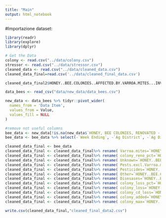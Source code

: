 ```yaml
---
title: "Main"
output: html_notebook
---
```

#Importazione dataset:
```r
library(readr)
library(explore)
library(dplyr) 

# Get the Data
colony <- read.csv("../data/colony.csv")
stressor <- read.csv("../data/stressor.csv")
cleaned_data <- read.csv("../data/cleaned_data.csv")
cleaned_data_final=read.csv('../data/cleaned_final_data.csv')
```

```r
cleaned_data_final2$HONEY..BEE.COLONIES..AFFECTED.BY.VARROA.MITES...INVENTORY..MEASURED.IN.PCT.OF.COLONIES
```


```r
data_bees <- read_csv("data/new_data/data_bees.csv")

new_data <- data_bees %>% tidyr::pivot_wider(
  names_from = 'Data Item', 
  values_from = Value,
  values_fill = NULL
)

#remove not useful columns
bee_data <- new_data[!is.na(new_data$`HONEY, BEE COLONIES, RENOVATED - INVENTORY, MEASURED IN COLONIES`),]
bee_data <- bee_data %>% select(-`Week Ending`, -`Ag District`, -`Ag District Code`, -County,-`County ANSI`,-`Zip Code`,-Region, -Watershed, -`CV (%)`, -`HONEY, BEE COLONIES, RENOVATED - INVENTORY, MEASURED IN COLONIES`, -`HONEY, BEE COLONIES - INVENTORY, MEASURED IN COLONIES`, -watershed_code,-Geo.Level, -Program, -Domain,-Commodity,-Domain.Category)

cleaned_data_final <- bee_data
cleaned_data_final <- cleaned_data_final%>% rename( Varroa.mites=`HONEY..BEE.COLONIES..AFFECTED.BY.VARROA.MITES...INVENTORY..MEASURED.IN.PCT.OF.COLONIES`) 
cleaned_data_final <- cleaned_data_final%>% rename( colony_reno_pct=`HONEY..BEE.COLONIES..RENOVATED...INVENTORY..MEASURED.IN.PCT.OF.COLONIES`) 
cleaned_data_final <- cleaned_data_final%>% rename( Unknown=`HONEY..BEE.COLONIES..AFFECTED.BY.UNKNOWN.CAUSES...INVENTORY..MEASURED.IN.PCT.OF.COLONIES`) 
cleaned_data_final <- cleaned_data_final%>% rename( Pests.excl.Varroa.mites=`HONEY..BEE.COLONIES..AFFECTED.BY.PESTS...EXCL.VARROA.MITES.....INVENTORY..MEASURED.IN.PCT.OF.COLONIES`) 
cleaned_data_final <- cleaned_data_final%>% rename( Pesticides=`HONEY..BEE.COLONIES..AFFECTED.BY.PESTICIDES...INVENTORY..MEASURED.IN.PCT.OF.COLONIES`)  
cleaned_data_final <- cleaned_data_final%>% rename( Other=`HONEY..BEE.COLONIES..AFFECTED.BY.OTHER.CAUSES...INVENTORY..MEASURED.IN.PCT.OF.COLONIES`)  
cleaned_data_final <- cleaned_data_final%>% rename( Disesases=`HONEY..BEE.COLONIES..AFFECTED.BY.DISEASE...INVENTORY..MEASURED.IN.PCT.OF.COLONIES`)
cleaned_data_final <- cleaned_data_final%>% rename( colony_loss_pct=`HONEY..BEE.COLONIES...LOSS..DEADOUT..MEASURED.IN.PCT.OF.COLONIES`)
cleaned_data_final <- cleaned_data_final%>% rename( colony_loss=`HONEY..BEE.COLONIES...LOSS..DEADOUT..MEASURED.IN.COLONIES`)
cleaned_data_final <- cleaned_data_final%>% rename( colony_cd_loss=`HONEY..BEE.COLONIES...LOSS..COLONY.COLLAPSE.DISORDER..MEASURED.IN.COLONIES`)
cleaned_data_final <- cleaned_data_final%>% rename( colony_added=`HONEY..BEE.COLONIES...ADDED...REPLACED..MEASURED.IN.COLONIES`)
cleaned_data_final <- cleaned_data_final%>% rename( colony_max=`HONEY..BEE.COLONIES...INVENTORY..MAX..MEASURED.IN.COLONIES`)

write.csv(cleaned_data_final,"cleaned_final_data2.csv")
```

